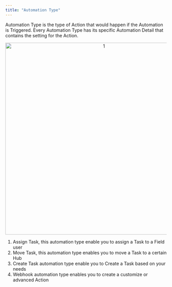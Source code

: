 ```yaml
---
title: "Automation Type"
---
```



Automation Type is the type of Action that would happen if the Automation is Triggered. Every Automation Type has its specific Automation Detail that contains the setting for the Action.

<div align="center">
  <img src="https://t3837933.p.clickup-attachments.com/t3837933/5b746d1c-247b-4a37-acd3-108f7d92fe4a/1.png" alt="1" width="600" />
</div>

1. Assign Task, this automation type enable you to assign a Task to a Field user
2. Move Task, this automation type enables you to move a Task to a certain Hub
3. Create Task automation type enable you to Create a Task based on your needs
4. Webhook automation type enables you to create a customize or advanced Action